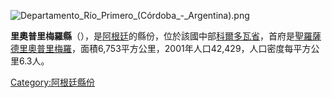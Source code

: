 [[Image:Departamento_Río_Primero_(Córdoba_-_Argentina).png|right]]
{{Coord|31|8|S|63|22|W|display=title}}

'''里奧普里梅羅縣'''（{{lang-es|Departamento Río Primero}}），是[[阿根廷|阿根廷]]的縣份，位於該國中部[[科爾多瓦省_(阿根廷)|科爾多瓦省]]，首府是[[聖羅薩德里奧普里梅羅|聖羅薩德里奧普里梅羅]]，面積6,753平方公里，2001年人口42,429，人口密度每平方公里6.3人。

{{Argentina-geo-stub}}
[[Category:阿根廷縣份|Category:阿根廷縣份]]